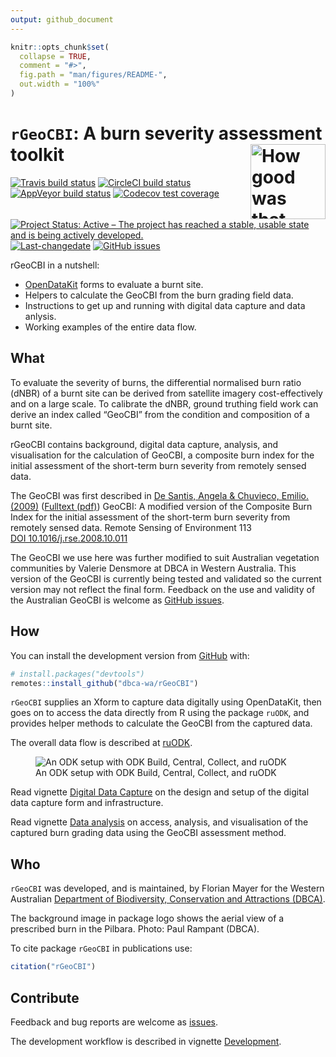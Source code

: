 ```yaml
---
output: github_document
---
```


<!-- README.md is generated from README.Rmd. Please edit that file -->

```r
knitr::opts_chunk$set(
  collapse = TRUE,
  comment = "#>",
  fig.path = "man/figures/README-",
  out.width = "100%"
)
```

# `rGeoCBI`: A burn severity assessment toolkit <img src="man/figures/rGeoCBI.png" align="right" alt="How good was that burn?" width="120" />

<!-- badges: start -->
[![Travis build status](https://travis-ci.org/dbca-wa/rGeoCBI.svg?branch=master)](https://travis-ci.org/dbca-wa/rGeoCBI)
[![CircleCI build status](https://circleci.com/gh/dbca-wa/rGeoCBI.svg?style=svg)](https://circleci.com/gh/dbca-wa/rGeoCBI)
[![AppVeyor build status](https://ci.appveyor.com/api/projects/status/github/dbca-wa/rGeoCBI?branch=master&svg=true)](https://ci.appveyor.com/project/florianm/rGeoCBI)
[![Codecov test coverage](https://codecov.io/gh/dbca-wa/rGeoCBI/branch/master/graph/badge.svg)](https://codecov.io/gh/dbca-wa/rGeoCBI?branch=master)
[![Project Status: Active – The project has reached a stable, usable state and is being actively developed.](https://www.repostatus.org/badges/latest/active.svg)](https://www.repostatus.org/#active)
[![Last-changedate](https://img.shields.io/github/last-commit/dbca-wa/rGeoCBI.svg)](https://github.com/dbca-wa/rGeoCBI/commits/master)
[![GitHub issues](https://img.shields.io/github/issues/dbca-wa/rGeoCBI.svg?style=popout)](https://github.com/dbca-wa/rGeoCBI/issues/)
<!-- badges: end -->

rGeoCBI in a nutshell:

* [OpenDataKit](https://opendatakit.org/) forms to evaluate a burnt site.
* Helpers to calculate the GeoCBI from the burn grading field data.
* Instructions to get up and running with digital data capture and data anlysis.
* Working examples of the entire data flow.

## What
To evaluate the severity of burns, the differential normalised burn ratio (dNBR)
of a burnt site can be derived from satellite imagery 
cost-effectively and on a large scale. 
To calibrate the dNBR, ground truthing field work can derive an index
called "GeoCBI" from the condition and composition of a burnt site.

rGeoCBI contains background, digital data capture, analysis, and
visualisation for the calculation of GeoCBI, a composite burn index
for the initial assessment of the short-term burn severity from
remotely sensed data.

The GeoCBI was first described in 
[De Santis, Angela & Chuvieco, Emilio. (2009)](https://doi.org/10.1016/j.rse.2008.10.011) 
([Fulltext (pdf)](https://www.researchgate.net/publication/229043914_GeoCBI_A_modified_version_of_the_Composite_Burn_Index_for_the_initial_assessment_of_the_short-term_burn_severity_from_remotely_sensed_data))
GeoCBI: A modified version of the 
Composite Burn Index for the initial assessment of the short-term burn severity 
from remotely sensed data. 
Remote Sensing of Environment 113  
[DOI 10.1016/j.rse.2008.10.011](https://www.sciencedirect.com/science/article/abs/pii/S0034425708003246)

The GeoCBI we use here was further modified to suit Australian vegetation 
communities by Valerie Densmore at DBCA in Western Australia. 
This version of the GeoCBI is currently being tested and validated so the 
current version may not reflect the final form. Feedback on the use and validity 
of the Australian GeoCBI is welcome as 
[GitHub issues](https://github.com/dbca-wa/rGeoCBI/issues).


## How

You can install the development version from [GitHub](https://github.com/) with:

``` r
# install.packages("devtools")
remotes::install_github("dbca-wa/rGeoCBI")
```

`rGeoCBI` supplies an Xform to capture data digitally using OpenDataKit, then
goes on to access the data directly from R using the package `ruODK`, and
provides helper methods to calculate the GeoCBI from the captured data.

The overall data flow is described at 
[ruODK](https://dbca-wa.github.io/ruODK/index.html).

![An ODK setup with ODK Build, Central, Collect, and ruODK](
https://www.lucidchart.com/publicSegments/view/952c1350-3003-48c1-a2c8-94bad74cdb46/image.png)

Read vignette 
[Digital Data Capture](https://dbca-wa.github.io/rGeoCBI/articles/forms.html) on
the design and setup of the digital data capture form and infrastructure.

Read vignette 
[Data analysis](https://dbca-wa.github.io/rGeoCBI/articles/analysis.html) on
access, analysis, and visualisation of the captured burn grading data using 
the GeoCBI assessment method.

## Who
`rGeoCBI` was developed, and is maintained, by Florian Mayer for the Western Australian 
[Department of Biodiversity, Conservation and Attractions (DBCA)](https://www.dbca.wa.gov.au/).

The background image in package logo shows the aerial view of a prescribed burn 
in the Pilbara. Photo: Paul Rampant (DBCA).

To cite package `rGeoCBI` in publications use:

```r
citation("rGeoCBI")
```

## Contribute
Feedback and bug reports are welcome as 
[issues](https://github.com/dbca-wa/rGeoCBI/issues).

The development workflow is described in vignette 
[Development](https://dbca-wa.github.io/rGeoCBI/articles/dev.html).
